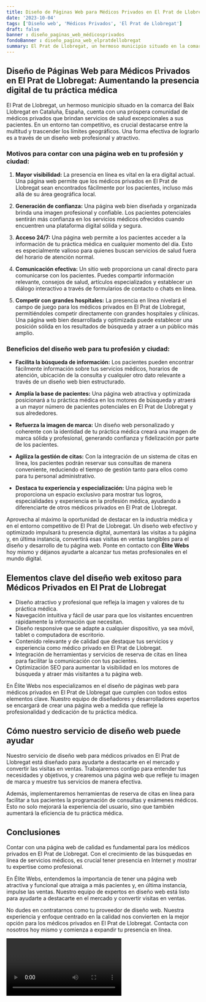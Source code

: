 ```yaml
---
title: Diseño de Páginas Web para Médicos Privados en El Prat de Llobregat
date: '2023-10-04'
tags: ['Diseño web', 'Médicos Privados', 'El Prat de Llobregat']
draft: false
banner : diseño_paginas_web_médicosprivados
fondoBanner : diseño_pagina_web_elpratdellobregat
summary: El Prat de Llobregat, un hermoso municipio situado en la comarca del Baix Llobregat en Cataluña, España, cuenta con una próspera comunidad de médicos privados que brindan servicios de salud excepcionales a sus pacientes. En un entorno tan competitivo, es crucial destacarse entre la multitud y trascender los límites geográficos. Una forma efectiva de lograrlo es a través de un diseño web profesional y atractivo.
---
```


## Diseño de Páginas Web para Médicos Privados en El Prat de Llobregat: Aumentando la presencia digital de tu práctica médica

El Prat de Llobregat, un hermoso municipio situado en la comarca del Baix Llobregat en Cataluña, España, cuenta con una próspera comunidad de médicos privados que brindan servicios de salud excepcionales a sus pacientes. En un entorno tan competitivo, es crucial destacarse entre la multitud y trascender los límites geográficos. Una forma efectiva de lograrlo es a través de un diseño web profesional y atractivo.

### Motivos para contar con una página web en tu profesión y ciudad:

1. **Mayor visibilidad:** La presencia en línea es vital en la era digital actual. Una página web permite que los médicos privados en El Prat de Llobregat sean encontrados fácilmente por los pacientes, incluso más allá de su área geográfica local.

2. **Generación de confianza:** Una página web bien diseñada y organizada brinda una imagen profesional y confiable. Los pacientes potenciales sentirán más confianza en los servicios médicos ofrecidos cuando encuentren una plataforma digital sólida y segura.

3. **Acceso 24/7:** Una página web permite a los pacientes acceder a la información de tu práctica médica en cualquier momento del día. Esto es especialmente valioso para quienes buscan servicios de salud fuera del horario de atención normal.

4. **Comunicación efectiva:** Un sitio web proporciona un canal directo para comunicarse con los pacientes. Puedes compartir información relevante, consejos de salud, artículos especializados y establecer un diálogo interactivo a través de formularios de contacto o chats en línea.

5. **Competir con grandes hospitales:** La presencia en línea nivelará el campo de juego para los médicos privados en El Prat de Llobregat, permitiéndoles competir directamente con grandes hospitales y clínicas. Una página web bien desarrollada y optimizada puede establecer una posición sólida en los resultados de búsqueda y atraer a un público más amplio.

### Beneficios del diseño web para tu profesión y ciudad:

- **Facilita la búsqueda de información:** Los pacientes pueden encontrar fácilmente información sobre tus servicios médicos, horarios de atención, ubicación de la consulta y cualquier otro dato relevante a través de un diseño web bien estructurado.

- **Amplía la base de pacientes:** Una página web atractiva y optimizada posicionará a tu práctica médica en los motores de búsqueda y atraerá a un mayor número de pacientes potenciales en El Prat de Llobregat y sus alrededores.

- **Refuerza la imagen de marca:** Un diseño web personalizado y coherente con la identidad de tu práctica médica creará una imagen de marca sólida y profesional, generando confianza y fidelización por parte de los pacientes.

- **Agiliza la gestión de citas:** Con la integración de un sistema de citas en línea, los pacientes podrán reservar sus consultas de manera conveniente, reduciendo el tiempo de gestión tanto para ellos como para tu personal administrativo.

- **Destaca tu experiencia y especialización:** Una página web le proporciona un espacio exclusivo para mostrar tus logros, especialidades y experiencia en la profesión médica, ayudando a diferenciarte de otros médicos privados en El Prat de Llobregat.

Aprovecha al máximo la oportunidad de destacar en la industria médica y en el entorno competitivo de El Prat de Llobregat. Un diseño web efectivo y optimizado impulsará tu presencia digital, aumentará las visitas a tu página y, en última instancia, convertirá esas visitas en ventas tangibles para el diseño y desarrollo de tu página web. Ponte en contacto con **Élite Webs** hoy mismo y déjanos ayudarte a alcanzar tus metas profesionales en el mundo digital.

<GifSeo />

<Cta />

## Elementos clave del diseño web exitoso para Médicos Privados en El Prat de Llobregat

- Diseño atractivo y profesional que refleja la imagen y valores de tu práctica médica.
- Navegación intuitiva y fácil de usar para que los visitantes encuentren rápidamente la información que necesitan.
- Diseño responsive que se adapte a cualquier dispositivo, ya sea móvil, tablet o computadora de escritorio.
- Contenido relevante y de calidad que destaque tus servicios y experiencia como médico privado en El Prat de Llobregat.
- Integración de herramientas y servicios de reserva de citas en línea para facilitar la comunicación con tus pacientes.
- Optimización SEO para aumentar la visibilidad en los motores de búsqueda y atraer más visitantes a tu página web.

En Élite Webs nos especializamos en el diseño de páginas web para médicos privados en El Prat de Llobregat que cumplen con todos estos elementos clave. Nuestro equipo de diseñadores y desarrolladores expertos se encargará de crear una página web a medida que refleje la profesionalidad y dedicación de tu práctica médica.

## Cómo nuestro servicio de diseño web puede ayudar

Nuestro servicio de diseño web para médicos privados en El Prat de Llobregat está diseñado para ayudarte a destacarte en el mercado y convertir las visitas en ventas. Trabajaremos contigo para entender tus necesidades y objetivos, y crearemos una página web que refleje tu imagen de marca y muestre tus servicios de manera efectiva.

Además, implementaremos herramientas de reserva de citas en línea para facilitar a tus pacientes la programación de consultas y exámenes médicos. Esto no solo mejorará la experiencia del usuario, sino que también aumentará la eficiencia de tu práctica médica.

## Conclusiones

Contar con una página web de calidad es fundamental para los médicos privados en El Prat de Llobregat. Con el crecimiento de las búsquedas en línea de servicios médicos, es crucial tener presencia en Internet y mostrar tu expertise como profesional.

En Élite Webs, entendemos la importancia de tener una página web atractiva y funcional que atraiga a más pacientes y, en última instancia, impulse las ventas. Nuestro equipo de expertos en diseño web está listo para ayudarte a destacarte en el mercado y convertir visitas en ventas.

No dudes en contratarnos como tu proveedor de diseño web. Nuestra experiencia y enfoque centrado en la calidad nos convierten en la mejor opción para los médicos privados en El Prat de Llobregat. Contacta con nosotros hoy mismo y comienza a expandir tu presencia en línea.

<Video />

<CtaBot job='Médicos Privados' city='El Prat de Llobregat'/>

<Gmaps query='El Prat de Llobregat+españa+maps' />